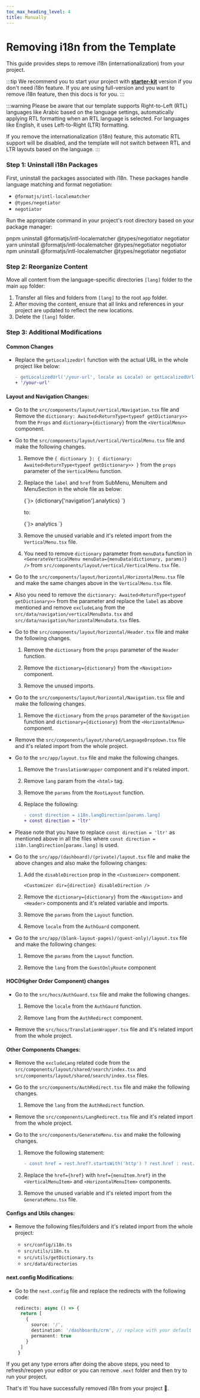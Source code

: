 ```yaml
---
toc_max_heading_level: 4
title: Manually
---
```



# Removing i18n from the Template

This guide provides steps to remove i18n (internationalization) from your project.

:::tip
We recommend you to start your project with [**starter-kit**](/docs/guide/overview/starter-kit-vs-full-package) version if you don't need i18n feature. If you are using full-version and you want to remove i18n feature, then this docs is for you.
:::

:::warning
Please be aware that our template supports Right-to-Left (RTL) languages like Arabic based on the language settings, automatically applying RTL formatting when an RTL language is selected. For languages like English, it uses Left-to-Right (LTR) formatting. 

If you remove the internationalization (i18n) feature, this automatic RTL support will be disabled, and the template will not switch between RTL and LTR layouts based on the language. 
:::

### Step 1: Uninstall i18n Packages

First, uninstall the packages associated with i18n. These packages handle language matching and format negotiation:

- `@formatjs/intl-localematcher`
- `@types/negotiator`
- `negotiator`

Run the appropriate command in your project's root directory based on your package manager:

<Tabs>
  <TabItem value="pnpm">
    <CodeBlock language='bash'>pnpm uninstall @formatjs/intl-localematcher @types/negotiator negotiator</CodeBlock>
  </TabItem>
  <TabItem value="yarn">
    <CodeBlock language='bash'>yarn uninstall @formatjs/intl-localematcher @types/negotiator negotiator</CodeBlock>
  </TabItem>
  <TabItem value="npm">
    <CodeBlock language='bash'>npm uninstall @formatjs/intl-localematcher @types/negotiator negotiator</CodeBlock>
  </TabItem>
</Tabs>

### Step 2: Reorganize Content

Move all content from the language-specific directories `[lang]` folder to the main `app` folder:

1. Transfer all files and folders from `[lang]` to the root `app` folder.
2. After moving the content, ensure that all links and references in your project are updated to reflect the new locations.
3. Delete the `[lang]` folder.

### Step 3: Additional Modifications

#### Common Changes

- Replace the `getLocalizedUrl` function with the actual URL in the whole project like below:

    ```diff
    - getLocalizedUrl('/your-url', locale as Locale) or getLocalizedUrl('/your-url', lang)
    + '/your-url'
    ```

#### Layout and Navigation Changes:

- Go to the `src/components/layout/vertical/Navigation.tsx` file and Remove the `dictionary: Awaited<ReturnType<typeof getDictionary>>` from the `Props` and `dictionary={dictionary}` from the `<VerticalMenu>` component.

- Go to the `src/components/layout/vertical/VerticalMenu.tsx` file and make the following changes.

    1. Remove the `{ dictionary }: { dictionary: Awaited<ReturnType<typeof getDictionary>> }` from the `props` parameter of the `VerticalMenu` function.

    2. Replace the `label` and `href` from SubMenu, MenuItem and MenuSection in the whole file as below: 

        <CodeBlock language='tsx'>
        {`<SubMenu label={dictionary['navigation'].dashboards} icon={<i className='ri-home-smile-line' />}>
         <MenuItem href={'/$\{locale\}/dashboards/analytics'}>{dictionary['navigation'].analytics}</MenuItem>
       </SubMenu>`}
        </CodeBlock>

        to:

        <CodeBlock language='tsx'>
        {`<SubMenu label='dashboards' icon={<i className='ri-home-smile-line' />}>
         <MenuItem href='/dashboards/analytics'>analytics</MenuItem>
       </SubMenu>`}
        </CodeBlock>
        
    3. Remove the unused variable and it's releted import from the `VerticalMenu.tsx` file.

    4. You need to remove `dictionary` parameter from `menuData` function in `<GenerateVerticalMenu menuData={menuData(dictionary, params)} />` from `src/components/layout/vertical/VerticalMenu.tsx` file.

- Go to the `src/components/layout/horizontal/HorizontalMenu.tsx` file and make the same changes above in the `VerticalMenu.tsx` file. 
- Also you need to remove the `dictionary: Awaited<ReturnType<typeof getDictionary>>` from the parameter and replace the `label` as above mentioned and remove `excludeLang` from the `src/data/navigation/verticalMenuData.tsx` and `src/data/navigation/horizontalMenuData.tsx` files.


- Go to the `src/components/layout/horizontal/Header.tsx` file and make the following changes.

    1. Remove the `dictionary` from the `props` parameter of the `Header` function.

    2. Remove the `dictionary={dictionary}` from the `<Navigation>` component.

    3. Remove the unused imports.

- Go to the `src/components/layout/horizontal/Navigation.tsx` file and make the following changes.

    1. Remove the `dictionary` from the `props` parameter of the `Navigation` function and `dictionary={dictionary}` from the `<HorizontalMenu>` component.

- Remove the `src/components/layout/shared/LanguageDropdown.tsx` file and it's related import from the whole project.

- Go to the `src/app/layout.tsx` file and make the following changes.

    1. Remove the `TranslationWrapper` component and it's related import.
    
    2. Remove `lang` param from the `<html>` tag.

    3. Remove the `params` from the `RootLayout` function.

    4. Replace the following:

        ```diff
        - const direction = i18n.langDirection[params.lang]
        + const direction = 'ltr'
        ```

- Please note that you have to replace `const direction = 'ltr'` as mentioned above in all the files where `const direction = i18n.langDirection[params.lang]` is used.

- Go to the `src/app/(dashboard)/(private)/layout.tsx` file and make the above changes and also make the following changes:

    1. Add the `disableDirection` prop in the `<Customizer>` component.

        ```tsx
        <Customizer dir={direction} disableDirection />
        ```

    2. Remove the `dictionary={dictionary}` from the `<Navigation>` and `<Header>` components and it's related variable and imports.

    3. Remove the `params` from the `Layout` function.

    4. Remove `locale` from the `AuthGuard` component.

- Go to the `src/app/(blank-layout-pages)/(guest-only)/layout.tsx` file and make the following changes:

    1. Remove the `params` from the `Layout` function.

    2. Remove the `lang` from the `GuestOnlyRoute` component

#### HOC(Higher Order Component) changes

- Go to the `src/hocs/AuthGuard.tsx` file and make the following changes.

    1. Remove the `locale` from the `AuthGaurd` function.

    2. Remove `lang` from the `AuthRedirect` component.

- Remove the `src/hocs/TranslationWrapper.tsx` file and it's related import from the whole project.

#### Other Components Changes:

- Remove the `excludeLang` related code from the `src/components/layout/shared/search/index.tsx` and `src/components/layout/shared/search/index.tsx` files.

- Go to the `src/components/AuthRedirect.tsx` file and make the following changes.

    1. Remove the `lang` from the `AuthRedirect` function.

- Remove the `src/components/LangRedirect.tsx` file and it's related import from the whole project.

- Go to the `src/components/GenerateMenu.tsx` and make the following changes.

    1. Remove the following statement:

        ```diff
        - const href = rest.href?.startsWith('http') ? rest.href : rest.href && (excludeLang ? rest.href : getLocalizedUrl(rest.href, locale as Locale))
        ```

    2. Replace the `href={href}` with `href={menuItem.href}` in the `<VerticalMenuItem>` and `<HorizontalMenuItem>` components.

    3. Remove the unused variable and it's releted import from the `GenerateMenu.tsx` file.

#### Configs and Utils changes:

- Remove the following files/folders and it's related import from the whole project:

    - `src/config/i18n.ts`
    - `src/utils/i18n.ts`
    - `src/utils/getDictionary.ts`
    - `src/data/directories`

#### next.config Modifications:

- Go to the `next.config` file and replace the redirects with the following code:

    ```ts
    redirects: async () => {
      return [
        {
          source: '/',
          destination: '/dashboards/crm', // replace with your default route
          permanent: true
        }
      ]
     }
    ```

If you get any type errors after doing the above steps, you need to refresh/reopen your editor or you can remove `.next` folder and then try to run your project.

That's it! You have successfully removed i18n from your project 🥳.
